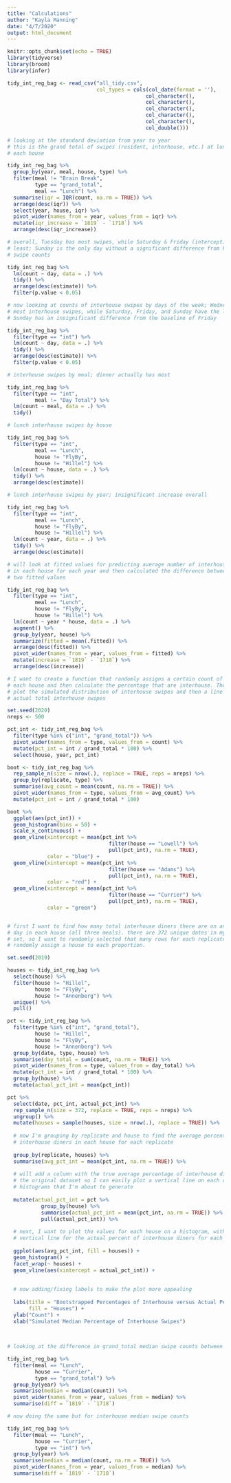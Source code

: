 ```yaml
---
title: "Calculations"
author: "Kayla Manning"
date: "4/7/2020"
output: html_document
---
```


```r
knitr::opts_chunk$set(echo = TRUE)
library(tidyverse)
library(broom)
library(infer)

tidy_int_reg_bag <- read_csv("all_tidy.csv",
                             col_types = cols(col_date(format = ''),
                                             col_character(),
                                             col_character(),
                                             col_character(),
                                             col_character(),
                                             col_character(),
                                             col_double()))

```

```r

# looking at the standard deviation from year to year
# this is the grand total of swipes (resident, interhouse, etc.) at lunch for
# each house

tidy_int_reg_bag %>% 
  group_by(year, meal, house, type) %>% 
  filter(meal != "Brain Break",
         type == "grand_total",
         meal == "Lunch") %>% 
  summarise(iqr = IQR(count, na.rm = TRUE)) %>% 
  arrange(desc(iqr)) %>% 
  select(year, house, iqr) %>% 
  pivot_wider(names_from = year, values_from = iqr) %>% 
  mutate(iqr_increase = `1819` - `1718`) %>% 
  arrange(desc(iqr_increase))

```

```r

# overall, Tuesday has most swipes, while Saturday & Friday (intercept) have the
# least; Sunday is the only day without a significant difference from Friday
# swipe counts

tidy_int_reg_bag %>% 
  lm(count ~ day, data = .) %>% 
  tidy() %>%
  arrange(desc(estimate)) %>% 
  filter(p.value < 0.05)

# now looking at counts of interhouse swipes by days of the week; Wednesday has
# most interhouse swipes, while Saturday, Friday, and Sunday have the least
# Sunday has an insignificant difference from the baseline of Friday

tidy_int_reg_bag %>% 
  filter(type == "int") %>% 
  lm(count ~ day, data = .) %>% 
  tidy() %>% 
  arrange(desc(estimate)) %>% 
  filter(p.value < 0.05)

# interhouse swipes by meal; dinner actually has most 

tidy_int_reg_bag %>% 
  filter(type == "int",
         meal != "Day Total") %>% 
  lm(count ~ meal, data = .) %>% 
  tidy()

# lunch interhouse swipes by house

tidy_int_reg_bag %>% 
  filter(type == "int",
         meal == "Lunch",
         house != "FlyBy",
         house != "Hillel") %>% 
  lm(count ~ house, data = .) %>% 
  tidy() %>% 
  arrange(desc(estimate))

# lunch interhouse swipes by year; insignificant increase overall

tidy_int_reg_bag %>% 
  filter(type == "int",
         meal == "Lunch",
         house != "FlyBy",
         house != "Hillel") %>% 
  lm(count ~ year, data = .) %>% 
  tidy() %>% 
  arrange(desc(estimate))

# will look at fitted values for predicting average number of interhouse swipes
# in each house for each year and then calculated the difference between these
# two fitted values

tidy_int_reg_bag %>% 
  filter(type == "int",
         meal == "Lunch",
         house != "FlyBy",
         house != "Hillel") %>% 
  lm(count ~ year * house, data = .) %>% 
  augment() %>% 
  group_by(year, house) %>% 
  summarize(fitted = mean(.fitted)) %>% 
  arrange(desc(fitted)) %>% 
  pivot_wider(names_from = year, values_from = fitted) %>% 
  mutate(increase = `1819` - `1718`) %>% 
  arrange(desc(increase))

```

```r

# I want to create a function that randomly assigns a certain count of swipes to
# each house and then calculate the percentage that are interhouse. Then, I will
# plot the simulated distribution of interhouse swipes and then a line with the
# actual total interhouse swipes

set.seed(2020)
nreps <- 500

pct_int <- tidy_int_reg_bag %>% 
  filter(type %in% c("int", "grand_total")) %>% 
  pivot_wider(names_from = type, values_from = count) %>% 
  mutate(pct_int = int / grand_total * 100) %>% 
  select(house, year, pct_int)

boot <- tidy_int_reg_bag %>% 
  rep_sample_n(size = nrow(.), replace = TRUE, reps = nreps) %>% 
  group_by(replicate, type) %>% 
  summarise(avg_count = mean(count, na.rm = TRUE)) %>% 
  pivot_wider(names_from = type, values_from = avg_count) %>% 
  mutate(pct_int = int / grand_total * 100)

boot %>% 
  ggplot(aes(pct_int)) +
  geom_histogram(bins = 50) +
  scale_x_continuous() +
  geom_vline(xintercept = mean(pct_int %>% 
                                 filter(house == "Lowell") %>% 
                                 pull(pct_int), na.rm = TRUE),
             color = "blue") +
  geom_vline(xintercept = mean(pct_int %>% 
                                 filter(house == "Adams") %>% 
                                 pull(pct_int), na.rm = TRUE),
             color = "red") +
  geom_vline(xintercept = mean(pct_int %>% 
                                 filter(house == "Currier") %>% 
                                 pull(pct_int), na.rm = TRUE),
             color = "green") 



```


```r

# first I want to find how many total interhouse diners there are on any given
# day in each house (all three meals). there are 372 unique dates in my data
# set, so I want to randomly selected that many rows for each replicate and then
# randomly assign a house to each proportion.

set.seed(2019)

houses <- tidy_int_reg_bag %>% 
  select(house) %>% 
  filter(house != "Hillel",
         house != "FlyBy",
         house != "Annenberg") %>% 
  unique() %>% 
  pull()

pct <- tidy_int_reg_bag %>% 
  filter(type %in% c("int", "grand_total"),
         house != "Hillel",
         house != "FlyBy",
         house != "Annenberg") %>% 
  group_by(date, type, house) %>% 
  summarise(day_total = sum(count, na.rm = TRUE)) %>% 
  pivot_wider(names_from = type, values_from = day_total) %>% 
  mutate(pct_int = int / grand_total * 100) %>% 
  group_by(house) %>% 
  mutate(actual_pct_int = mean(pct_int))

pct %>% 
  select(date, pct_int, actual_pct_int) %>% 
  rep_sample_n(size = 372, replace = TRUE, reps = nreps) %>% 
  ungroup() %>% 
  mutate(houses = sample(houses, size = nrow(.), replace = TRUE)) %>% 
  
  # now I'm grouping by replicate and house to find the average percent of
  # interhouse diners in each house for each replicate
  
  group_by(replicate, houses) %>% 
  summarise(avg_pct_int = mean(pct_int, na.rm = TRUE)) %>% 
  
  # will add a column with the true average percentage of interhouse diners from
  # the original dataset so I can easily plot a vertical line on each of the
  # histograms that I'm about to generate
  
  mutate(actual_pct_int = pct %>% 
           group_by(house) %>% 
           summarise(actual_pct_int = mean(pct_int, na.rm = TRUE)) %>% 
           pull(actual_pct_int)) %>% 
  
  # next, I want to plot the values for each house on a histogram, with a
  # vertical line for the actual percent of interhouse diners for each house
  
  ggplot(aes(avg_pct_int, fill = houses)) +
  geom_histogram() +
  facet_wrap(~ houses) +
  geom_vline(aes(xintercept = actual_pct_int)) +
  
  
  # now adding/fixing labels to make the plot more appealing
  
  labs(title = "Bootstrapped Percentages of Interhouse versus Actual Percentages",
       fill = "Houses") +
  ylab("Count") +
  xlab("Simulated Median Percentage of Interhouse Swipes")
  
  

```



```r

# looking at the difference in grand_total median swipe counts between the two years

tidy_int_reg_bag %>% 
  filter(meal == "Lunch",
         house == "Currier",
         type == "grand_total") %>% 
  group_by(year) %>% 
  summarise(median = median(count)) %>% 
  pivot_wider(names_from = year, values_from = median) %>% 
  summarise(diff = `1819` - `1718`)

# now doing the same but for interhouse median swipe counts

tidy_int_reg_bag %>% 
  filter(meal == "Lunch",
         house == "Currier",
         type == "int") %>% 
  group_by(year) %>% 
  summarise(median = median(count, na.rm = TRUE)) %>% 
  pivot_wider(names_from = year, values_from = median) %>% 
  summarise(diff = `1819` - `1718`)

```

